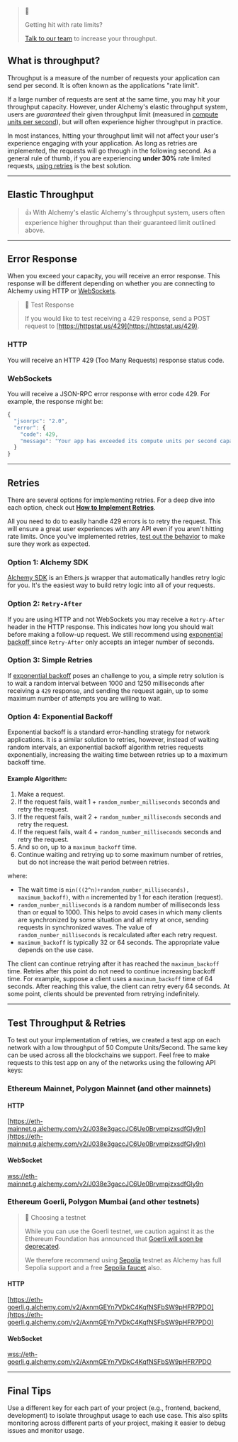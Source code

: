 > 📘 
> 
> Getting hit with rate limits?
> 
> [Talk to our team](https://www.alchemy.com/contact-sales) to increase your throughput.

## What is throughput?

Throughput is a measure of the number of requests your application can send per second. It is often known as the applications "rate limit".

If a large number of requests are sent at the same time, you may hit your throughput capacity. However, under Alchemy's elastic throughput system, users are _guaranteed_ their given throughput limit (measured in [compute units per second](ref:throughput#scroll-what-are-compute-units-per-second-cups)), but will often experience higher throughput in practice.

In most instances, hitting your throughput limit will not affect your user's experience engaging with your application. As long as retries are implemented, the requests will go through in the following second. As a general rule of thumb, if you are experiencing **under 30%** rate limited requests, [using retries](ref:throughput#retries) is the best solution.

***

## Elastic Throughput

> 👍 With Alchemy's elastic Alchemy's throughput system, users often experience higher throughput than their guaranteed limit outlined above.

***

## Error Response

When you exceed your capacity, you will receive an error response. This response will be different depending on whether you are connecting to Alchemy using HTTP or [WebSockets](ref:websockets).

> 📘 Test Response
> 
> If you would like to test receiving a 429 response, send a POST request to [https://httpstat.us/429](https://httpstat.us/429).

### HTTP

You will receive an HTTP 429 (Too Many Requests) response status code.

### WebSockets

You will receive a JSON-RPC error response with error code 429. For example, the response might be:

```javascript
{
  "jsonrpc": "2.0",
  "error": {
    "code": 429,
    "message": "Your app has exceeded its compute units per second capacity. If you have retries enabled, you can safely ignore this message. If not, check out https://docs.alchemy.com/reference/throughput"
  }
}
```

***

## Retries

There are several options for implementing retries. For a deep dive into each option, check out **[How to Implement Retries](ref:how-to-implement-retries)**. 

All you need to do to easily handle 429 errors is to retry the request. This will ensure a great user experiences with any API even if you aren't hitting rate limits. Once you've implemented retries, [test out the behavior](ref:throughput#test-rate-limits-retries) to make sure they work as expected.

### Option 1: Alchemy SDK

[Alchemy SDK](ref:alchemy-sdk-quickstart) is an Ethers.js wrapper that automatically handles retry logic for you. It's the easiest way to build retry logic into all of your requests.

### Option 2: `Retry-After`

If you are using HTTP and not WebSockets you may receive a `Retry-After` header in the HTTP response. This indicates how long you should wait before making a follow-up request. We still recommend using [exponential backoff ](ref:throughput#option-4-exponential-backoff)since `Retry-After` only accepts an integer number of seconds.

### Option 3: Simple Retries

If [exponential backoff](ref:throughput#option-3-exponential-backoff) poses an challenge to you, a simple retry solution is to wait a random interval between 1000 and 1250 milliseconds after receiving a `429` response, and sending the request again, up to some maximum number of attempts you are willing to wait.

### Option 4: Exponential Backoff

Exponential backoff is a standard error-handling strategy for network applications. It is a similar solution to retries, however, instead of waiting random intervals, an exponential backoff algorithm retries requests exponentially, increasing the waiting time between retries up to a maximum backoff time.

#### Example Algorithm:

1. Make a request.
2. If the request fails, wait 1 + `random_number_milliseconds` seconds and retry the request.
3. If the request fails, wait 2 + `random_number_milliseconds` seconds and retry the request.
4. If the request fails, wait 4 + `random_number_milliseconds` seconds and retry the request.
5. And so on, up to a `maximum_backoff` time.
6. Continue waiting and retrying up to some maximum number of retries, but do not increase the wait period between retries.

where:

- The wait time is `min(((2^n)+random_number_milliseconds), maximum_backoff)`, with `n` incremented by 1 for each iteration (request).
- `random_number_milliseconds` is a random number of milliseconds less than or equal to 1000. This helps to avoid cases in which many clients are synchronized by some situation and all retry at once, sending requests in synchronized waves. The value of `random_number_milliseconds` is recalculated after each retry request.
- `maximum_backoff` is typically 32 or 64 seconds. The appropriate value depends on the use case.

The client can continue retrying after it has reached the `maximum_backoff` time. Retries after this point do not need to continue increasing backoff time. For example, suppose a client uses a `maximum_backoff` time of 64 seconds. After reaching this value, the client can retry every 64 seconds. At some point, clients should be prevented from retrying indefinitely.

***

## Test Throughput & Retries

To test out your implementation of retries, we created a test app on each network with a low throughput of 50 Compute Units/Second. The same key can be used across all the blockchains we support.  Feel free to make requests to this test app on any of the networks using the following API keys:

### Ethereum Mainnet, Polygon Mainnet (and other mainnets)

#### HTTP

[https://eth-mainnet.g.alchemy.com/v2/J038e3gaccJC6Ue0BrvmpjzxsdfGly9n](https://eth-mainnet.g.alchemy.com/v2/J038e3gaccJC6Ue0BrvmpjzxsdfGly9n)

#### WebSocket

[wss://eth-mainnet.g.alchemy.com/v2/J038e3gaccJC6Ue0BrvmpjzxsdfGly9n](wss://eth-mainnet.g.alchemy.com/v2/J038e3gaccJC6Ue0BrvmpjzxsdfGly9n)

### Ethereum Goerli, Polygon Mumbai (and other testnets)

> 🚧 Choosing a testnet
> 
> While you can use the Goerli testnet, we caution against it as the Ethereum Foundation has announced that [Goerli will soon be deprecated](https://www.alchemy.com/blog/goerli-faucet-deprecation). 
> 
> We therefore recommend using [Sepolia](https://www.alchemy.com/overviews/sepolia-testnet) testnet as Alchemy has full Sepolia support and a free [Sepolia faucet](https://sepoliafaucet.com/) also.

#### HTTP

[https://eth-goerli.g.alchemy.com/v2/AxnmGEYn7VDkC4KqfNSFbSW9pHFR7PDO](https://eth-goerli.g.alchemy.com/v2/AxnmGEYn7VDkC4KqfNSFbSW9pHFR7PDO)

#### WebSocket

[wss://eth-goerli.g.alchemy.com/v2/AxnmGEYn7VDkC4KqfNSFbSW9pHFR7PDO](wss://eth-goerli.g.alchemy.com/v2/AxnmGEYn7VDkC4KqfNSFbSW9pHFR7PDO)

***

## Final Tips

Use a different key for each part of your project (e.g., frontend, backend, development) to isolate throughput usage to each use case. This also splits monitoring across different parts of your project, making it easier to debug issues and monitor usage.